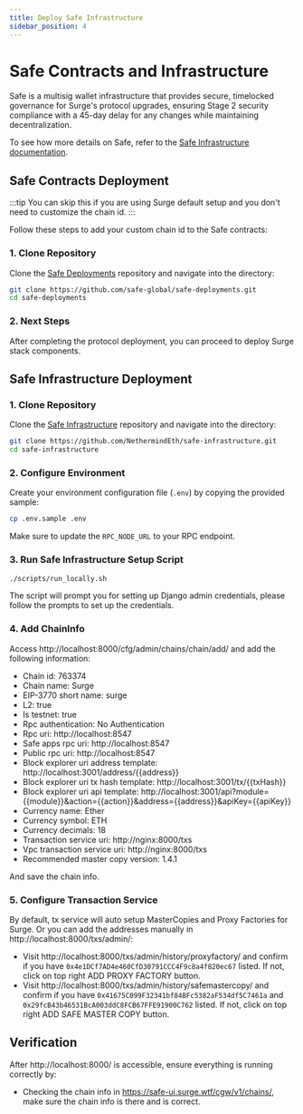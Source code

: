 ```yaml
---
title: Deploy Safe Infrastructure
sidebar_position: 4
---
```



# Safe Contracts and Infrastructure

Safe is a multisig wallet infrastructure that provides secure, timelocked governance for Surge's protocol upgrades, ensuring Stage 2 security compliance with a 45-day delay for any changes while maintaining decentralization.

To see how more details on Safe, refer to the [Safe Infrastructure documentation](https://docs.safe.global/core-api/api-overview).

## Safe Contracts Deployment

:::tip
You can skip this if you are using Surge default setup and you don't need to customize the chain id. 
:::

Follow these steps to add your custom chain id to the Safe contracts:

### 1. Clone Repository

Clone the [Safe Deployments](https://github.com/safe-global/safe-deployments) repository and navigate into the directory:

```bash
git clone https://github.com/safe-global/safe-deployments.git
cd safe-deployments
```

### 2. Next Steps

After completing the protocol deployment, you can proceed to deploy Surge stack components.


## Safe Infrastructure Deployment

### 1. Clone Repository

Clone the [Safe Infrastructure](https://github.com/NethermindEth/safe-infrastructure) repository and navigate into the directory:

```bash
git clone https://github.com/NethermindEth/safe-infrastructure.git
cd safe-infrastructure
```

### 2. Configure Environment

Create your environment configuration file (`.env`) by copying the provided sample:

```bash
cp .env.sample .env
```

Make sure to update the `RPC_NODE_URL` to your RPC endpoint.

### 3. Run Safe Infrastructure Setup Script

```bash
./scripts/run_locally.sh
```

The script will prompt you for setting up Django admin credentials, please follow the prompts to set up the credentials.

### 4. Add ChainInfo

Access http://localhost:8000/cfg/admin/chains/chain/add/ and add the following information:

- Chain id: 763374
- Chain name: Surge
- EIP-3770 short name: surge
- L2: true
- Is testnet: true
- Rpc authentication: No Authentication
- Rpc uri: http://localhost:8547
- Safe apps rpc uri: http://localhost:8547
- Public rpc uri: http://localhost:8547
- Block explorer uri address template: http://localhost:3001/address/{{address}}
- Block explorer uri tx hash template: http://localhost:3001/tx/{{txHash}}
- Block explorer uri api template:  http://localhost:3001/api?module={{module}}&action={{action}}&address={{address}}&apiKey={{apiKey}}
- Currency name: Ether
- Currency symbol: ETH
- Currency decimals: 18
- Transaction service uri: http://nginx:8000/txs
- Vpc transaction service uri: http://nginx:8000/txs
- Recommended master copy version: 1.4.1

And save the chain info.

### 5. Configure Transaction Service

By default, tx service will auto setup MasterCopies and Proxy Factories for Surge. Or you can add the addresses manually in http://localhost:8000/txs/admin/:

- Visit http://localhost:8000/txs/admin/history/proxyfactory/ and confirm if you have `0x4e1DCf7AD4e460CfD30791CCC4F9c8a4f820ec67` listed. If not, click on top right ADD PROXY FACTORY button.
- Visit http://localhost:8000/txs/admin/history/safemastercopy/ and confirm if you have `0x41675C099F32341bf84BFc5382aF534df5C7461a` and `0x29fcB43b46531BcA003ddC8FCB67FFE91900C762` listed. If not, click on top right ADD SAFE MASTER COPY button.


## Verification

After http://localhost:8000/ is accessible, ensure everything is running correctly by:

- Checking the chain info in https://safe-ui.surge.wtf/cgw/v1/chains/, make sure the chain info is there and is correct.
